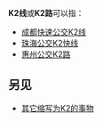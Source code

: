 {{confused|K1/2次列车}}
{{线路名消歧义}}
'''K2线'''或'''K2路'''可以指：
* [[成都快速公交K2线|成都快速公交K2线]]
* [[珠海公交K2快线|珠海公交K2快线]]
* [[惠州公交K2路|惠州公交K2路]]

==另见==
* [[K2|其它缩写为K2的事物]]
{{disambig|cat=三字路线名消歧义}}